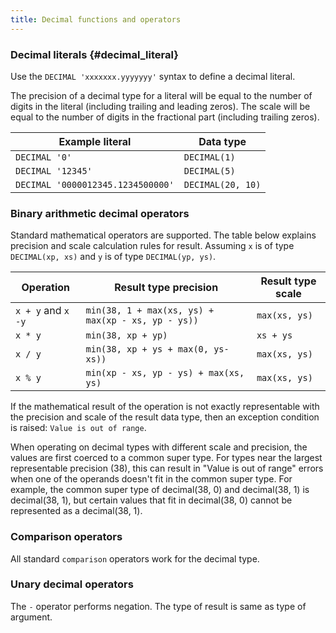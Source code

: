 ```yaml
---
title: Decimal functions and operators
---
```


### Decimal literals \{#decimal_literal}

Use the `DECIMAL 'xxxxxxx.yyyyyyy'` syntax to define a decimal literal.

The precision of a decimal type for a literal will be equal to the
number of digits in the literal (including trailing and leading zeros).
The scale will be equal to the number of digits in the fractional part
(including trailing zeros).

| Example literal                     | Data type     |
| ----------------------------------- | -------------|
| `DECIMAL '0'`                       | `DECIMAL(1)` |
| `DECIMAL '12345'`                   | `DECIMAL(5)` |
| `DECIMAL '0000012345.1234500000'`   | `DECIMAL(20, 10)` |


### Binary arithmetic decimal operators

Standard mathematical operators are supported. The table below explains
precision and scale calculation rules for result. Assuming `x` is of
type `DECIMAL(xp, xs)` and `y` is of type `DECIMAL(yp, ys)`.

| Operation          | Result type precision                            | Result type scale |
|--------------------|--------------------------------------------------|-------------------|
| `x + y` and `x -y` | `min(38, 1 + max(xs, ys) + max(xp - xs, yp - ys))` | `max(xs, ys)`     |
| `x * y`            | `min(38, xp + yp)`                               | `xs + ys`         |
| `x / y`            | `min(38, xp + ys + max(0, ys-xs))`               | `max(xs, ys)`     |
| `x % y`            | `min(xp - xs, yp - ys) + max(xs, ys)`            | `max(xs, ys)`     |


If the mathematical result of the operation is not exactly representable
with the precision and scale of the result data type, then an exception
condition is raised: `Value is out of range`.

When operating on decimal types with different scale and precision, the
values are first coerced to a common super type. For types near the
largest representable precision (38), this can result in "Value is out of
range" errors when one of the operands doesn't fit in the common super
type. For example, the common super type of decimal(38, 0) and
decimal(38, 1) is decimal(38, 1), but certain values that fit in
decimal(38, 0) cannot be represented as a decimal(38, 1).

### Comparison operators

All standard `comparison` operators work for the
decimal type.

### Unary decimal operators

The `-` operator performs negation. The type of result is same as type
of argument.
